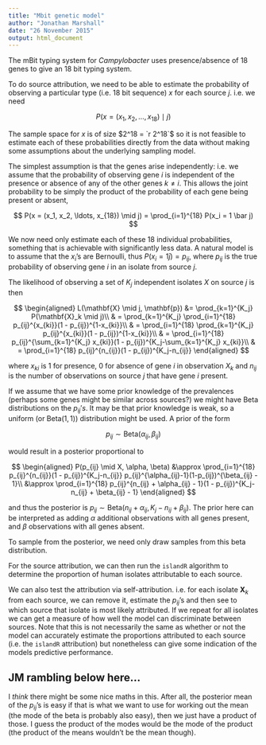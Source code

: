 ```yaml
---
title: "Mbit genetic model"
author: "Jonathan Marshall"
date: "26 November 2015"
output: html_document
---
```


The mBit typing system for *Campylobacter* uses presence/absence of 18 genes to give an 18 bit typing system.

To do source attribution, we need to be able to estimate the probability of observing a particular type (i.e. 18 bit sequence) $x$ for each source $j$. i.e. we need

$$
P(x = (x_1, x_2, \ldots, x_{18}) \mid j)
$$

The sample space for $x$ is of size $2^18 = `r 2^18`$ so it is not feasible to estimate each of these probabilities directly from the data without making some assumptions about the underlying sampling model.

The simplest assumption is that the genes arise independently: i.e. we assume that the probability of observing gene $i$ is independent of the presence or absence of any of the other genes $k \neq i$.  This allows the joint probability to be simply the product of the probability of each gene being present or absent,

$$
P(x = (x_1, x_2, \ldots, x_{18}) \mid j) = \prod_{i=1}^{18} P(x_i = 1 \bar j)
$$

We now need only estimate each of these 18 individual probabilities, something that is achievable with significantly less data. A natural model is to assume that the $x_i$'s are Bernoulli, thus $P(x_i = 1 \bar j) = p_{ij}$, where $p_{ij}$ is the true probability of observing gene $i$ in an isolate from source $j$.

The likelihood of observing a set of $K_j$ independent isolates $X$ on source $j$ is then

$$
\begin{aligned}
L(\mathbf{X} \mid j, \mathbf{p}) &= \prod_{k=1}^{K_j} P(\mathbf{X}_k \mid j)\\
& = \prod_{k=1}^{K_j} \prod_{i=1}^{18} p_{ij}^{x_{ki}}(1 - p_{ij})^{1-x_{ki}}\\
& = \prod_{i=1}^{18} \prod_{k=1}^{K_j} p_{ij}^{x_{ki}}(1 - p_{ij})^{1-x_{ki}}\\
& = \prod_{i=1}^{18} p_{ij}^{\sum_{k=1}^{K_j} x_{ki}}(1 - p_{ij})^{K_j-\sum_{k=1}^{K_j} x_{ki}}\\
& = \prod_{i=1}^{18} p_{ij}^{n_{ij}}(1 - p_{ij})^{K_j-n_{ij}}
\end{aligned}
$$

where $x_{ki}$ is 1 for presence, 0 for absence of gene $i$ in observation $X_k$ and $n_{ij}$ is the number of observations on source $j$ that have gene $i$ present.

If we assume that we have some prior knowledge of the prevalences (perhaps some genes might be similar across sources?) we might
have Beta distributions on the $p_{ij}'s$. It may be that prior knowledge is weak, so a uniform (or $\mathsf{Beta}(1,1)$) distribution might be used. A prior of the form

$$
p_{ij} \sim \mathsf{Beta}(\alpha_{ij}, \beta_{ij})
$$

would result in a posterior proportional to

$$
\begin{aligned}
P(p_{ij} \mid X, \alpha, \beta) &\approx \prod_{i=1}^{18} p_{ij}^{n_{ij}}(1 - p_{ij})^{K_j-n_{ij}} p_{ij}^{\alpha_{ij}-1}(1-p_{ij})^{\beta_{ij} - 1}\\
&\approx \prod_{i=1}^{18} p_{ij}^{n_{ij} + \alpha_{ij} - 1}(1 - p_{ij})^{K_j-n_{ij} + \beta_{ij} - 1}
\end{aligned}
$$

and thus the posterior is $p_{ij} \sim \mathsf{Beta}(n_{ij} + \alpha_{ij}, K_j - n_{ij} + \beta_{ij})$. The prior here can be interpreted as adding $\alpha$ additional observations with all genes present, and $\beta$ observations with all genes absent.

To sample from the posterior, we need only draw samples from this beta distribution.

For the source attribution, we can then run the `islandR` algorithm to determine the proportion of human isolates attributable to each source.

We can also test the attribution via self-attribution. i.e. for each isolate $\mathbf{X}_{k}$ from each source, we can remove it, estimate the $p_{ij}$'s and then see to which source that isolate is most likely attributed. If we repeat for all isolates we can get a measure of how well the model can discriminate between sources. Note that this is not necessarily the same as whether or not the model can accurately estimate the proportions attributed to each source (i.e. the `islandR` attribution) but nonetheless can give some indication of the models predictive performance.

## JM rambling below here...

I *think* there might be some nice maths in this. After all, the posterior mean of the $p_{ij}$'s is easy if that is what we want to use for working out the mean (the mode of the beta is probably also easy), then we just have a product of those. I guess the product of the modes would be the mode of the product (the product of the means wouldn't be the mean though).
